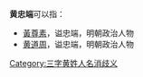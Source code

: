 '''黄忠端'''可以指：
* [[黃尊素|黃尊素]]，谥忠端，明朝政治人物
* [[黄道周|黄道周]]，谥忠端，明朝政治人物

{{disambig}}

[[Category:三字黄姓人名消歧义|Category:三字黄姓人名消歧义]]
